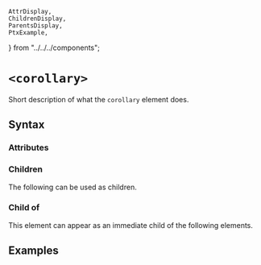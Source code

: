     AttrDisplay,
    ChildrenDisplay,
    ParentsDisplay,
    PtxExample,
} from "../../../components";

# `<corollary>`

Short description of what the `corollary` element does.

## Syntax

### Attributes

<AttrDisplay name="corollary" />

### Children

The following can be used as children.

<ChildrenDisplay name="corollary" />

### Child of

This element can appear as an immediate child of the following elements.

<ParentsDisplay name="corollary" />

## Examples

    